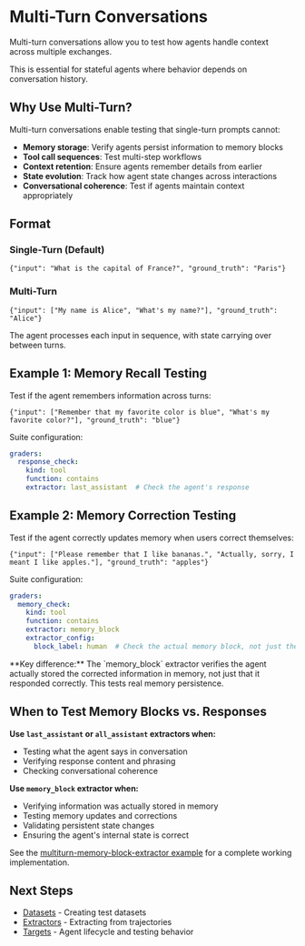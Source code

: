 # Multi-Turn Conversations

Multi-turn conversations allow you to test how agents handle context across multiple exchanges.

<Note>
This is essential for stateful agents where behavior depends on conversation history.
</Note>

## Why Use Multi-Turn?

Multi-turn conversations enable testing that single-turn prompts cannot:

- **Memory storage**: Verify agents persist information to memory blocks
- **Tool call sequences**: Test multi-step workflows
- **Context retention**: Ensure agents remember details from earlier
- **State evolution**: Track how agent state changes across interactions
- **Conversational coherence**: Test if agents maintain context appropriately

## Format

### Single-Turn (Default)

```jsonl
{"input": "What is the capital of France?", "ground_truth": "Paris"}
```

### Multi-Turn

```jsonl
{"input": ["My name is Alice", "What's my name?"], "ground_truth": "Alice"}
```

The agent processes each input in sequence, with state carrying over between turns.

## Example 1: Memory Recall Testing

Test if the agent remembers information across turns:

```jsonl
{"input": ["Remember that my favorite color is blue", "What's my favorite color?"], "ground_truth": "blue"}
```

Suite configuration:
```yaml
graders:
  response_check:
    kind: tool
    function: contains
    extractor: last_assistant  # Check the agent's response
```

## Example 2: Memory Correction Testing

Test if the agent correctly updates memory when users correct themselves:

```jsonl
{"input": ["Please remember that I like bananas.", "Actually, sorry, I meant I like apples."], "ground_truth": "apples"}
```

Suite configuration:
```yaml
graders:
  memory_check:
    kind: tool
    function: contains
    extractor: memory_block
    extractor_config:
      block_label: human  # Check the actual memory block, not just the response
```

<Note>
**Key difference:** The `memory_block` extractor verifies the agent actually stored the corrected information in memory, not just that it responded correctly. This tests real memory persistence.
</Note>

## When to Test Memory Blocks vs. Responses

**Use `last_assistant` or `all_assistant` extractors when:**
- Testing what the agent says in conversation
- Verifying response content and phrasing
- Checking conversational coherence

**Use `memory_block` extractor when:**
- Verifying information was actually stored in memory
- Testing memory updates and corrections
- Validating persistent state changes
- Ensuring the agent's internal state is correct

See the [multiturn-memory-block-extractor example](https://github.com/letta-ai/letta-evals/tree/main/examples/multiturn-memory-block-extractor) for a complete working implementation.

## Next Steps

- [Datasets](/evals/core-concepts/datasets) - Creating test datasets
- [Extractors](/evals/core-concepts/extractors) - Extracting from trajectories
- [Targets](/evals/core-concepts/targets) - Agent lifecycle and testing behavior
